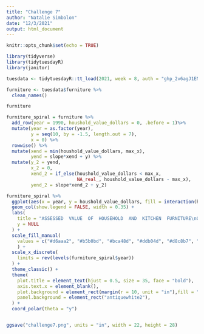 ```yaml
---
title: "Challenge 7"
author: "Natalie Simbolon"
date: "12/3/2021"
output: html_document
---
```


```r
knitr::opts_chunk$set(echo = TRUE)
```

```r
library(tidyverse)
library(tidytuesdayR)
library(janitor)
```

```r
tuesdata <- tidytuesdayR::tt_load(2021, week = 8, auth = "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")

furniture <- tuesdata$furniture %>% 
  clean_names()

furniture
```

```r
furniture_spiral = furniture %>% 
  add_row(year = 1990, houshold_value_dollars = 0, .before = 1)%>%
  mutate(year = as.factor(year),
         y = seq(10, by = -1.5, length.out = 7),
         x = 0) %>%
  rowwise() %>%
  mutate(xend = min(houshold_value_dollars, max_x),
         yend = slope*xend + y) %>%
  mutate(y_2 = yend,
         x_2 = 0,
         xend_2 = if_else(houshold_value_dollars < max_x,
                          NA_real_, houshold_value_dollars - max_x),
         yend_2 = slope*xend_2 + y_2) 

```

```r
furniture_spiral %>% 
  ggplot(aes(x = year, y = houshold_value_dollars, fill = interaction(houshold_value_dollars, year))) +
  geom_col(show.legend = FALSE, width = 0.35) +
  labs(
    title = "ASSESSED  VALUE  OF  HOUSEHOLD  AND  KITCHEN  FURNITURE\nOWNED  BY  GEORGIA  NEGROES.",
    y = NULL
  ) +
  scale_fill_manual(
    values = c("#d6aaa2", "#b5b0bd", "#bca48d", "#ddb04d", "#d8c8b7", "#c94355", "white") 
    ) +
  scale_x_discrete(
    limits = rev(levels(furniture_spiral$year))
  ) +
  theme_classic() +
  theme(
    plot.title = element_text(hjust = 0.5, size = 35, face = "bold"),
    axis.text.x = element_blank(),
    plot.background = element_rect(margin(r = 10, unit = "in"),fill = "antiquewhite2"),
    panel.background = element_rect("antiquewhite2"),
  ) +
  coord_polar(theta = "y")


ggsave("challenge7.png", units = "in", width = 22, height = 28)
```
